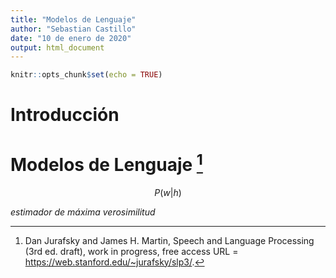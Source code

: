 ```yaml
---
title: "Modelos de Lenguaje"
author: "Sebastian Castillo"
date: "10 de enero de 2020"
output: html_document
---
```


```r
knitr::opts_chunk$set(echo = TRUE)
```

# Introducción

# Modelos de Lenguaje [^Jurafsky]


$$ P(w|h) $$  

 *estimador de máxima verosimilitud* 


[^Jurafsky]: Dan Jurafsky and James H. Martin, Speech and Language Processing (3rd ed. draft), work in progress, free access URL = <https://web.stanford.edu/~jurafsky/slp3/>.

